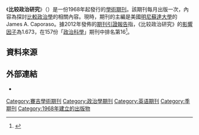 {{Infobox journal
| title = 比较政治研究<br/>{{lang|en|''Comparative Political Studies''}}
| cover = 
| editor = James A. Caporaso 
| discipline = [[政治科學|政治科學]]
| language     = [[英文|英文]]
| former_names = 
| abbreviation = Comp. Polit. Stud.
| publisher = [[賽吉出版公司|賽吉出版公司]]
| country = 
| frequency = 月刊
| history = 1968年至今
| openaccess = 
| license = 
| impact = 1.673 
| impact-year = 2012
| website = http://www.sagepub.com/journalsProdDesc.nav?prodId=Journal200828
| link1 = http://cps.sagepub.com/content/current
| link1-name = 線上觀看
| link2 = http://cps.sagepub.com/content/by/year
| link2-name = 線上瀏覽
| JSTOR = 
| OCLC = 1564560
| LCCN = 68007517 
| CODEN = 
| ISSN = 0010-4140 
| eISSN =  1552-3829 
}}

《'''比较政治研究'''》（{{lang|en|''Comparative Political Studies''}}）是一份1968年起發行的[[學術期刊|學術期刊]]。該期刊每月出版一次，內容為探討[[比較政治學|比較政治學]]的相關內容。現時，期刊的主編是美國[[明尼蘇達大學|明尼蘇達大學]]的James A. Caporaso。據2012年發佈的[[期刊引證報告|期刊引證報告]]指，《比较政治研究》的[[影響因子|影響因子]]為1.673，在157份「[[政治科學|政治科學]]」期刊中排名第16<ref>{{cite book |year=2013 |chapter=Journals Ranked by Impact: Political Science |title=2012 Journal Citation Reports |publisher=Thomson Reuters |edition=Social Sciences |series=Web of Science |postscript=.}}</ref>。

== 資料來源 ==
{{reflist}}

== 外部連結 ==
* {{Official|1=http://www.sagepub.com/journalsProdDesc.nav?prodId=Journal200828}}

[[Category:賽吉學術期刊|Category:賽吉學術期刊]]
[[Category:政治學期刊|Category:政治學期刊]]
[[Category:英语期刊|Category:英语期刊]]
[[Category:季期刊|Category:季期刊]]
[[Category:1968年建立的出版物|Category:1968年建立的出版物]]
{{Academic-journal-stub}}